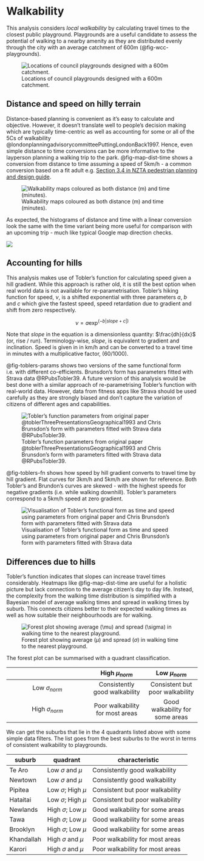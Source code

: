 
# Walkability {#sec-walkability}

This analysis considers _local walkability_ by calculating travel times to the closest public playground. Playgrounds are a useful candidate to assess the potential of walking to a nearby amenity as they are distributed evenly through the city with an average catchment of 600m (@fig-wcc-playgrounds).  

![Locations of council playgrounds designed with a 600m catchment.](assets/wcc-playgrounds.png){width=80%, #fig-wcc-playgrounds}

## Distance and speed on hilly terrain
Distance-based planning is convenient as it's easy to calculate and objective. However, it doesn't translate well to people's decision making which are typically time-centric as well as accounting for some or all of the 5Cs of walkability @londonplanningadvisorycommitteePuttingLondonBack1997. Hence, even simple distance to time conversions can be more informative to the layperson planning a walking trip to the park. @fig-map-dist-time shows a conversion from distance to time assuming a speed of 5km/h - a common conversion based on a fit adult e.g. [Section 3.4 in NZTA pedestrian planning and design guide](https://www.nzta.govt.nz/assets/resources/pedestrian-planning-guide/docs/pedestrian-planning-guide.pdf).  


![Walkability maps coloured as both distance (m) and time (minutes).](assets/flat-walkability-dist-time-map.png){#fig-map-dist-time}

As expected, the histograms of distance and time with a linear conversion look the same with the time variant being more useful for comparison with an upcoming trip - much like typical Google map direction checks. 

![](assets/flat-walkability-dist-time-histogram.png){#fig-hist-dist-time}


## Accounting for hills

This analysis makes use of Tobler's function for calculating speed given a hill gradient. While this approach is rather old, it is still the best option when real world data is not available for re-parametrisation. Tobler’s hiking function for speed,
$\nu$, is a shifted exponential with three parameters $a$, $b$ and $c$ which give the fastest speed, speed retardation due to gradient and shift from zero respectively.


$$
\nu = a \exp^{(-b|slope + c|)}
$$

Note that $slope$ in the equation is a dimensionless quantity: $\frac{dh}{dx}$  (or, rise / run). Terminology-wise, 
$slope$, is equivalent to gradient and inclination. Speed is given in in km/h and can be converted to a travel time in minutes with a multiplicative factor, (60/1000). 

@fig-toblers-params shows two versions of the same functional form i.e. with different co-efficients. Brunsdon's form has parameters fitted with Strava data @RPubsTobler39. A future version of this analysis would be best done with a similar approach of re-parametrising Tobler's function with real-world data. However, data from fitness apps like Strava should be used carefully as they are strongly biased and don't capture the variation of citizens of different ages and capabilities.


![Tobler's function parameters from original paper @toblerThreePresentationsGeographical1993 and Chris Brunsdon's form with parameters fitted with Strava data @RPubsTobler39.](assets/toblers-params.png){#fig-toblers-params}


@fig-toblers-fn shows how speed by hill gradient converts to travel time by hill gradient. Flat curves for 3km/h and 5km/h are shown for reference. Both Tobler's and Brundon's curves are skewed - with the highest speeds for negative gradients (i.e. while walking downhill). Tobler's parameters correspond to a 5km/h speed at zero gradient. 

![Visualisation of Tobler's functional form as time and speed using parameters from original paper and Chris Brunsdon's form with parameters fitted with Strava data](assets/toblers-fn.png){#fig-toblers-fn}

## Differences due to hills

Tobler's function indicates that slopes can increase travel times considerably. Heatmaps like @fig-map-dist-time are useful for a holistic picture but lack connection to the average citizen's day to day life. Instead, the complexity from the walking time distribution is simplified with a Bayesian model of average walking times and spread in walking times by suburb. This connects citizens better to their expected walking times as well as how suitable their neighbourhoods are for walking. 


![Forest plot showing average ($\mu$) and spread ($\sigma$) in walking time to the nearest playground.](assets/modelling-suburbs.png){#fig-forest-plot}


The forest plot can be summarised with a quadrant classification. 


|                      | High $\mu_{norm}$ | Low $\mu_{norm}$ |
| :------------------: | :------------: | :-----------: |
| Low $\sigma_{norm}$  | Consistently good walkability  |  Consistent but poor walkability |
| High $\sigma_{norm}$  | Poor walkability for most areas |  Good walkability for some areas |


We can get the suburbs that lie in the 4 quadrants listed above with some simple data filters. The list goes from the best suburbs to the worst in terms of consistent walkability to playgrounds.


| suburb | quadrant  |characteristic |
|--- |--- |--- |
|Te Aro|Low $\sigma$ and $\mu$| Consistently good walkability|
|Newtown|Low $\sigma$ and $\mu$| Consistently good walkability |
|Pipitea|Low $\sigma$; High $\mu$| Consistent but poor walkability |
|Hataitai|Low $\sigma$; High $\mu$|Consistent but poor walkability|
|Newlands|High $\sigma$; Low $\mu$|Good walkability for some areas |
|Tawa|High $\sigma$; Low $\mu$| Good walkability for some areas |
|Brooklyn|High $\sigma$; Low $\mu$| Good walkability for some areas |
|Khandallah|High $\sigma$ and $\mu$| Poor walkability for most areas|
|Karori|High $\sigma$ and $\mu$| Poor walkability for most areas|


